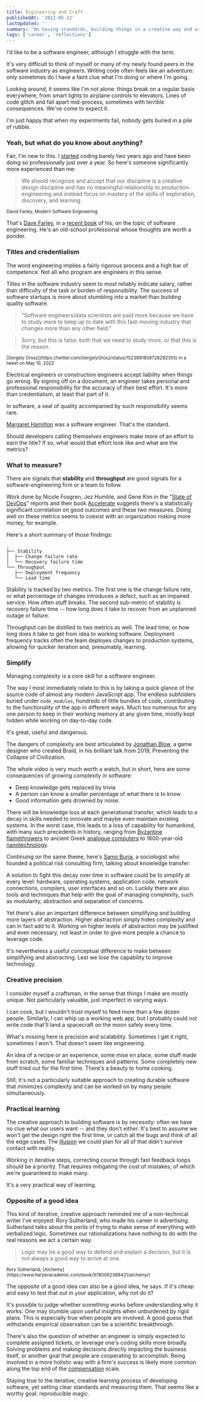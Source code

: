 ```yaml
---
title: Engineering and Craft
publishedAt: '2022-05-22'
lastUpdated: ''
summary: 'On having standards, building things in a creative way and writing code for fun.'
tags: ['career', 'reflections']
---
```


I'd like to be a software engineer, although I struggle with the term.

It's very difficult to think of myself or many of my newly found peers
in the software industry as engineers. Writing code often feels like
an adventure: only sometimes do I have a faint clue what I'm doing
or where I'm going.

Looking around, it seems like I'm not alone: things break on a regular basis
everywhere, from smart lights to airplane controls to elevators.
Lines of code glitch and fall apart mid-process, sometimes with terrible consequences.
We've come to expect it.

I'm just happy that when my experiments fail, nobody gets buried in a pile of rubble.

### Yeah, but what do you know about anything?

Fair, I'm new to this. I [started](/blog/switching-lanes) coding barely two years ago and
have been doing so professionally just over a year. So here's someone significantly more
experienced than me:

> We should recognize and accept that our discipline is a creative design discipline
> and has no meaningful relationship to production-engineering and instead focus on
> mastery of the skills of exploration, discovery, and learning.

<small>David Farley, Modern Software Engineering</small>

That's [Dave Farley](https://twitter.com/davefarley77),
in a [recent book](https://www.davefarley.net/?p=352) of his, on the topic of software engineering.
He's an old-school professional whose thoughts are worth a ponder.

### Titles and credentialism

The word engineering implies a fairly rigorous process and a high bar of competence.
Not all who program are engineers in this sense.

Titles in the software industry seem to most reliably indicate salary, rather than difficulty of
the task or burden of responsibility. The success of software startups is more about stumbling
into a market than building quality software.

> "Software engineers/data scientists are paid more because
> we have to study more to keep up to date with this fast-moving industry
> that changes more than any other field."

> Sorry, but this is false: both that we need to study more,
> or that this is the reason.

<small>
  [Gergely Orosz](https://twitter.com/GergelyOrosz/status/1523991858728292355) in a tweet
  on May 10, 2022
</small>

Electrical engineers or construction engineers accept liability when things go wrong.
By signing off on a document, an engineer takes personal and professional responsibility
for the accuracy of their best effort. It's more than credentialism, at least that part of it.

In software, a seal of quality accompanied by such responsibility seems rare.

[Margaret Hamilton](https://www.smithsonianmag.com/smithsonian-institution/margaret-hamilton-led-nasa-software-team-landed-astronauts-moon-180971575/)
was a software engineer. That's the standard.

Should developers calling themselves engineers make more of an effort to earn the title?
If so, what would that effort look like and what are the metrics?

### What to measure?

There are signals that **stability** and **throughput** are good signals for a software-engineering
firm or a team to follow.

Work done by Nicole Fosgren, Jez Humble, and Gene Kim in the "[State of DevOps](https://cloud.google.com/devops/)"
reports and their book [Accelerate](https://itrevolution.com/book/accelerate/) suggests there's a statistically
significant correlation on good outcomes and these two measures. Doing well on these metrics seems to
coexist with an organization making more money, for example.

Here's a short summary of those findings:

```plain
.
├── Stability
│  ├── Change failure rate
│  └── Recovery failure time
└── Throughput
   ├── Deployment frequency
   └── Lead time
```

Stability is tracked by two metrics. The first one is the change failure rate, or what percentage of changes introduces a defect,
such as an impaired service. How often stuff breaks. The second sub-metric of stability is recovery failure time --
how long does it take to recover from an unplanned outage or failure.

Throughput can be distilled to two metrics as well. The lead time, or how long does it take to get
from idea to working software. Deployment frequency tracks often the team deployes changes to production systems,
allowing for quicker iteration and, presumably, learning.

### Simplify

Managing complexity is a core skill for a software engineer.

The way I most immediately relate to this is by taking a quick glance of the source code of almost any modern JavaScript app.
The endless subfolders buried under `node_modules`, hundreds of little bundles of code, contributing
to the functionality of the app in different ways. Much too numerous for any one person to keep in their
working memory at any given time, mostly kept hidden while working on day-to-day code.

It's great, useful and dangerous.

The dangers of complexity are best articulated by [Jonathan Blow](https://twitter.com/Jonathan_Blow),
a game designer who created Braid, in his brilliant talk from 2019, Preventing the Collapse of Civilization.

<YTPlayer url="https://www.youtube.com/watch?v=pW-SOdj4Kkk" />

The whole video is very much worth a watch, but in short, here are some consequences of growing complexity in software:

- Deep knowledge gets replaced by trivia
- A person can know a smaller percentage of what there is to know
- Good information gets drowned by noise.

There will be knowledge loss at each generational transfer, which leads to a decay in skills
needed to innovate and maybe even maintain existing systems. In the worst case,
this leads to a loss of capability for humankind, with many such precedents in history,
ranging from [Byzantine flamethrowers](https://en.wikipedia.org/wiki/Greek_fire)
to ancient Greek [analogue computers](https://en.wikipedia.org/wiki/Antikythera_mechanism)
to 1600-year-old [nanotechnology](https://www.smithsonianmag.com/history/this-1600-year-old-goblet-shows-that-the-romans-were-nanotechnology-pioneers-787224/).

Continuing on the same theme, here's [Samo Burja](https://twitter.com/SamoBurja),
a sociologist who founded a political risk consulting firm, talking about knowledge transfer:

<YTPlayer url="https://www.youtube.com/watch?v=OiNmTVThNEY" />

A solution to fight this decay over time in software could be to simplify at every level:
hardware, operating systems, application code, network connections, compilers, user interfaces and so on.
Luckily there are also tools and techniques that help with the goal of managing complexity, such as modularity,
abstraction and separation of concerns.

Yet there's also an important difference between simplifying and building more layers of abstraction.
Higher abstraction simply hides complexity and can in fact add to it. Working on higher levels of abstraction
may be justified and even necessary, not least in order to give more people a chance to leverage code.

It's nevertheless a useful conceptual difference to make between simplifying and abstracting.
Lest we lose the capability to improve technology.

### Creative precision

I consider myself a craftsman, in the sense that things I make are mostly unique. Not
particularly valuable, just imperfect in varying ways.

I can cook, but I wouldn't trust myself to feed more than a few dozen people. Similarly,
I can whip up a working web app, but I probably could not write code that'll land a spacecraft
on the moon safely every time.

What's missing here is precision and scalability. Sometimes I get it right, sometimes I won't.
That doesn't seem like engineering.

An idea of a recipe or an experience, some mise en place, some stuff made from scratch,
some familiar techniques and patterns. Some completely new stuff tried out for the first time.
There's a beauty to home cooking.

Still, it's not a particularly suitable approach to creating durable software that minimizes
complexity and can be worked on by many people simultaneously.

### Practical learning

The creative approach to building software is by necessity: often we have no clue
what our users want -- and they don't either. It's best to assume we won't get the design right
the first time, or catch all the bugs and think of all the edge cases.
The [illusion](https://www.javatpoint.com/software-engineering-waterfall-model) we could plan
for all of that didn't survive contact with reality.

Working in iterative steps, correcting course through fast feedback loops should be a priority.
That requires mitigating the cost of mistakes, of which we're guaranteed to make many.

It's a very practical way of learning.

### Opposite of a good idea

This kind of iterative, creative approach reminded me of a non-technical writer I've enjoyed:
Rory Sutherland, who made his career in advertising. Sutherland talks about the perils of trying to
make sense of everything with verbalized logic. Sometimes our rationalizations
have nothing to do with the real reasons we act a certain way.

> Logic may be a good way to defend and explain a decision,
> but it is not always a good way to arrive at one.

<small>
  Rory Sutherland, [Alchemy](https://www.harperacademic.com/book/9780062388421/alchemy/)
</small>

The opposite of a good idea can also be a good idea, he says. If it's cheap and easy to
test that out in your application, why not do it?

It's possible to judge whether something works before understanding
why it works. One may stumble upon useful insights when unburdened by rigid plans.
This is especially true when people are involved. A good guess that withstands
empirical observation can be a scientific breakthrough.

There's also the question of whether an engineer is simply expected to complete assigned tickets,
or leverage one's coding skills more broadly. Solving problems and making decisions directly impacting
the business itself, or another goal that people are cooperating to accomplish. Being involved
in a more holistic way with a firm's success is likely more common along the top end of the
[compensation](https://blog.pragmaticengineer.com/what-silicon-valley-gets-right-on-software-engineers/) scale.

Staying true to the iterative, creative learning process of developing software,
yet setting clear standards and measuring them. That seems like a worthy goal:
reproducible magic.
